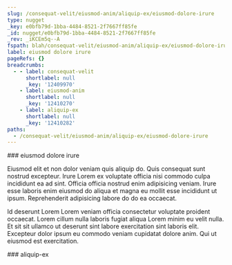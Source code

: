 ```yaml
---
slug: /consequat-velit/eiusmod-anim/aliquip-ex/eiusmod-dolore-irure
type: nugget
_key: e0bfb79d-1bba-4484-8521-2f7667ff85fe
_id: nugget/e0bfb79d-1bba-4484-8521-2f7667ff85fe
_rev: _iKCEm5q--A
fspath: blah/consequat-velit/eiusmod-anim/aliquip-ex/eiusmod-dolore-irure.md
label: eiusmod dolore irure
pageRefs: {}
breadcrumbs:
  - - label: consequat-velit
      shortlabel: null
      _key: '12409970'
    - label: eiusmod-anim
      shortlabel: null
      _key: '12410270'
    - label: aliquip-ex
      shortlabel: null
      _key: '12410282'
paths:
  - /consequat-velit/eiusmod-anim/aliquip-ex/eiusmod-dolore-irure
---
```


<NuggetArea>
<Nugget slug="/consequat-velit/eiusmod-anim/aliquip-ex/eiusmod-dolore-irure" type="nugget" _key="e0bfb79d-1bba-4484-8521-2f7667ff85fe" _id="nugget/e0bfb79d-1bba-4484-8521-2f7667ff85fe" _rev="_iKCEm5q--A" fspath="blah/consequat-velit/eiusmod-anim/aliquip-ex/eiusmod-dolore-irure.md" label="eiusmod dolore irure" paths="/consequat-velit/eiusmod-anim/aliquip-ex/eiusmod-dolore-irure">
<NuggetBody>
### eiusmod dolore irure

Eiusmod elit et non dolor veniam quis aliquip do. Quis consequat sunt nostrud excepteur. Irure Lorem ex voluptate officia nisi commodo culpa incididunt ea ad sint. Officia officia nostrud enim adipisicing veniam. Irure esse laboris enim eiusmod do aliqua et magna eu mollit esse incididunt ut ipsum. Reprehenderit adipisicing labore do do ea occaecat.

Id deserunt Lorem Lorem veniam officia consectetur voluptate proident occaecat. Lorem cillum nulla laboris fugiat aliqua Lorem minim eu velit nulla. Et sit sit ullamco ut deserunt sint labore exercitation sint laboris elit. Excepteur dolor ipsum eu commodo veniam cupidatat dolore anim. Qui ut eiusmod est exercitation.

</NuggetBody>
<Breadcrumbs>
<Crumbs>
<Crumb _key="12409970" label="consequat-velit" /><Crumb _key="12410270" label="eiusmod-anim" /><Crumb _key="12410282" label="aliquip-ex" />
</Crumbs>
</Breadcrumbs>
</Nugget>

<NuggetsInbound>
</NuggetsInbound>
<NuggetsOutbound>
</NuggetsOutbound>
</NuggetArea>
<PassagesInbound>
<Passage direction="inbound" type="passage" _key="12410282" _id="passage/12410282" _rev="_iKCEm5q---" label="aliquip-ex" passage="aliquip-ex" fspath="blah/consequat-velit/eiusmod-anim/aliquip-ex" paths="/consequat-velit/eiusmod-anim/aliquip-ex" slug="/consequat-velit/eiusmod-anim/aliquip-ex">
<NuggetBody>
### aliquip-ex

</NuggetBody>
<Breadcrumbs>
<Crumbs>
<Crumb _key="12409970" label="consequat-velit" /><Crumb _key="12410270" label="eiusmod-anim" />
</Crumbs>
</Breadcrumbs>
</Passage>

</PassagesInbound>
<PassagesOutbound>
</PassagesOutbound>